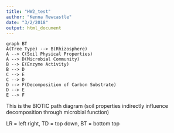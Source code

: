 ```yaml
---
title: "HW2_test"
author: "Kenna Rewcastle"
date: "3/2/2018"
output: html_document
---
```


```mermaid
graph BT
A(Tree Type) --> B(Rhizosphere)
A --> C(Soil Physical Properties)
A --> D(Microbial Community)
B --> E(Enzyme Activity)
B --> D
C --> E
C --> D
D --> F(Decomposition of Carbon Substrate)
D --> E
E --> F
```
This is the BIOTIC path diagram (soil properties indirectly influence decomposition through microbial function)

LR = left right, TD = top down, BT = bottom top